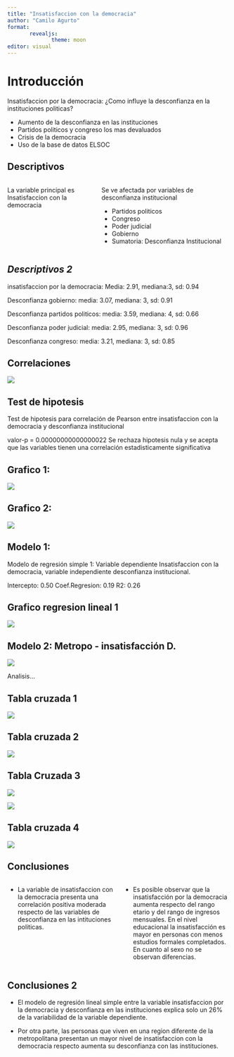 ```yaml
---
title: "Insatisfaccion con la democracia"
author: "Camilo Agurto"
format: 
       revealjs: 
              theme: moon
editor: visual
---
```


# Introducción

Insatisfaccion por la democracia: ¿Como influye la desconfianza en la instituciones politicas?

-   Aumento de la desconfianza en las instituciones
-   Partidos politicos y congreso los mas devaluados
-   Crisis de la democracia
-   Uso de la base de datos ELSOC

## Descriptivos

::: columns
::: {.column width="40%"}
La variable principal es Insatisfaccion con la democracia
:::

::: {.column width="60%"}
Se ve afectada por variables de desconfianza institucional

-   Partidos politicos
-   Congreso
-   Poder judicial
-   Gobierno
-   Sumatoria: Desconfianza Institucional
:::
:::

## *Descriptivos 2*

insatisfaccion por la democracia: Media: 2.91, mediana:3, sd: 0.94

Desconfianza gobierno: media: 3.07, mediana: 3, sd: 0.91

Desconfianza partidos politicos: media: 3.59, mediana: 4, sd: 0.66

Desconfianza poder judicial: media: 2.95, mediana: 3, sd: 0.96

Desconfianza congreso: media: 3.21, mediana: 3, sd: 0.85

## Correlaciones

![](Trabajo4/ouput/correlaciones.PNG)

## Test de hipotesis

Test de hipotesis para correlación de Pearson entre insatisfaccion con la democracia y desconfianza institucional

valor-p = 0.00000000000000022 Se rechaza hipotesis nula y se acepta que las variables tienen una correlación estadisticamente significativa

## Grafico 1:

![](Trabajo4/ouput/images/insatifdemo.png)

## Grafico 2:

![](Trabajo4/ouput/images/desconfianza.jpeg)

## Modelo 1:

Modelo de regresión simple 1: Variable dependiente Insatisfaccion con la democracia, variable independiente desconfianza institucional.

Intercepto: 0.50 Coef.Regresion: 0.19 R2: 0.26

## Grafico regresion lineal 1

![](Trabajo4/ouput/images/RL1.png){fig-align="center"}

## Modelo 2: Metropo - insatisfacción D.

![](Trabajo4/ouput/images/Captura.PNG)

Analisis...

## Tabla cruzada 1

![](Trabajo4/ouput/images/TC educacion.PNG)

## Tabla cruzada 2

![](Trabajo4/ouput/images/TC edad.PNG)

## Tabla Cruzada 3

![](Trabajo4/ouput/images/TC quintil.PNG)

![](Trabajo4/ouput/images/plot 1.png)

## Tabla cruzada 4

![](Trabajo4/ouput/images/TC sexo.PNG)

## Conclusiones

::: columns
::: {.column width="50%"}
-   La variable de insatisfaccion con la democracia presenta una correlación positiva moderada respecto de las variables de desconfianza en las intituciones politicas.
:::

::: {.column width="50%"}
-   Es posible observar que la insatisfacción por la democracia aumenta respecto del rango etario y del rango de ingresos mensuales. En el nivel educacional la insatisfacción es mayor en personas con menos estudios formales completados. En cuanto al sexo no se observan diferencias.
:::
:::

## Conclusiones 2

-   El modelo de regresión lineal simple entre la variable insatisfaccion por la democracia y desconfianza en las instituciones explica solo un 26% de la variabilidad de la variable dependiente.

-   Por otra parte, las personas que viven en una region diferente de la metropolitana presentan un mayor nivel de insatisfaccion con la democracia respecto aumenta su desconfianza con las instituciones.
